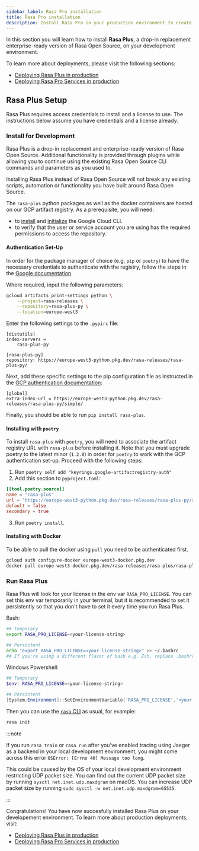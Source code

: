 ```yaml
---
sidebar_label: Rasa Pro installation
title: Rasa Pro installation
description: Install Rasa Pro in your production environment to create an enterprise ready Rasa deployment.
---
```



<RasaProLabel />

<RasaProBanner/>

In this section you will learn how to install **Rasa Plus**, a drop-in replacement enterprise-ready version of Rasa Open Source, on your development environment.

To learn more about deployments, please visit the following sections:

- [Deploying Rasa Plus in production](../../deploy/deploy-rasa-plus)
- [Deploying Rasa Pro Services in production](../../deploy/deploy-rasa-pro-services)

## Rasa Plus Setup


Rasa Plus requires access credentials to install and a license to use. The instructions below assume you have
credentials and a license already.

### Install for Development

Rasa Plus is a drop-in replacement and enterprise-ready version of Rasa Open Source.
Additional functionality is provided through plugins while allowing you to continue using the existing Rasa Open Source CLI commands and parameters as you used to.

Installing Rasa Plus instead of Rasa Open Source will not break any existing scripts, automation or functionality you have built around Rasa Open Source.

The `rasa-plus` python packages as well as the docker containers are hosted on our GCP artifact registry.
As a prerequisite, you will need:

- to [install](https://cloud.google.com/sdk/docs/install) and [initialize](https://cloud.google.com/sdk/docs/initializing) the Google Cloud CLI.
- to verify that the user or service account you are using has the required permissions to access the repository.

#### Authentication Set-Up

In order for the package manager of choice (e.g, `pip` or `poetry`) to have the necessary credentials to authenticate with the registry, follow the steps in the [Google documentation](https://cloud.google.com/artifact-registry/docs/python/authentication#keyring).

Where required, input the following parameters:

```sh
gcloud artifacts print-settings python \
    --project=rasa-releases \
    --repository=rasa-plus-py \
    --location=europe-west3
```

Enter the following settings to the `.pypirc` file:

```
[distutils]
index-servers =
    rasa-plus-py

[rasa-plus-py]
repository: https://europe-west3-python.pkg.dev/rasa-releases/rasa-plus-py/

```

Next, add these specific settings to the pip configuration file as instructed in the [GCP authentication documentation](https://cloud.google.com/artifact-registry/docs/python/authentication#keyring-setup):

```
[global]
extra-index-url = https://europe-west3-python.pkg.dev/rasa-releases/rasa-plus-py/simple/

```

Finally, you should be able to run `pip install rasa-plus`.

#### Installing with `poetry`

To install `rasa-plus` with `poetry`, you will need to associate the artifact registry URL with `rasa-plus` before installing it.
Note that you must upgrade poetry to the latest minor (`1.2.0`) in order for `poetry` to work with the GCP authentication set-up.
Proceed with the following steps:

1. Run `poetry self add "keyrings.google-artifactregistry-auth"`
2. Add this section to `pyproject.toml`:

```toml
[[tool.poetry.source]]
name = "rasa-plus"
url = "https://europe-west3-python.pkg.dev/rasa-releases/rasa-plus-py/simple"
default = false
secondary = true

```

3. Run `poetry install`.

#### Installing with Docker

To be able to pull the docker using `pull` you need to be authenticated first.

```bash
gcloud auth configure-docker europe-west3-docker.pkg.dev
docker pull europe-west3-docker.pkg.dev/rasa-releases/rasa-plus/rasa-plus
```

### Run Rasa Plus

Rasa Plus will look for your license in the env var `RASA_PRO_LICENSE`.
You can set this env var temporarily in your terminal, but it is recommended
to set it persistently so that you don't have to set it every time you run
Rasa Plus.

Bash:

```sh
## Temporary
export RASA_PRO_LICENSE=<your-license-string>

## Persistent
echo "export RASA_PRO_LICENSE=<your-license-string>" >> ~/.bashrc
## If you're using a different flavor of bash e.g. Zsh, replace .bashrc with your shell's initialization script e.g. ~/.zshrc
```

Windows Powershell:

```powershell
## Temporary
$env: RASA_PRO_LICENSE=<your-license-string>

## Persistent
[System.Environment]::SetEnvironmentVariable('RASA_PRO_LICENSE','<your-license-string>')
```

Then you can use the [`rasa` CLI](https://rasa.com/docs/rasa/command-line-interface) as usual, for example:

```sh
rasa init
```

:::note

If you run `rasa train` or `rasa run` after you’ve enabled tracing using Jaeger as a backend in your local development environment,
you might come across this error `OSError: [Errno 40] Message too long`.

This could be caused by the OS of your local development environment restricting UDP packet size.
You can find out the current UDP packet size by running `sysctl net.inet.udp.maxdgram` on macOS.
You can increase UDP packet size by running `sudo sysctl -w net.inet.udp.maxdgram=65535`.

:::


Congratulations! You have now succesfully installed Rasa Plus on your developement environment.
To learn more about production deployments, visit:
- [Deploying Rasa Plus in production](../../deploy/deploy-rasa-plus)
- [Deploying Rasa Pro Services in production](../../deploy/deploy-rasa-pro-services)
